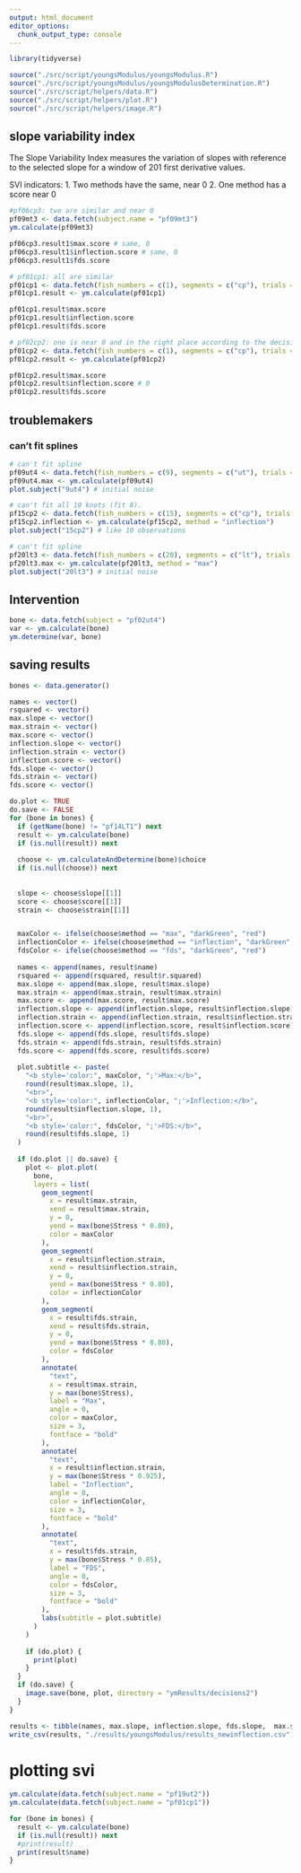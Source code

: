 ```yaml
---
output: html_document
editor_options: 
  chunk_output_type: console
---
```


```r
library(tidyverse)

source("./src/script/youngsModulus/youngsModulus.R")
source("./src/script/youngsModulus/youngsModulusDetermination.R")
source("./src/script/helpers/data.R")
source("./src/script/helpers/plot.R")
source("./src/script/helpers/image.R")
```


## slope variability index

The Slope Variability Index measures the variation of slopes with reference to the selected slope for a window of 201 first derivative values.

SVI indicators:
  1. Two methods have the same, near 0
  2. One method has a score near 0
```r
#pf06cp3: two are similar and near 0
pf09mt3 <- data.fetch(subject.name = "pf09mt3")
ym.calculate(pf09mt3)

pf06cp3.result1$max.score # same, 0
pf06cp3.result1$inflection.score # same, 0
pf06cp3.result1$fds.score

# pf01cp1: all are similar
pf01cp1 <- data.fetch(fish_numbers = c(1), segments = c("cp"), trials = c(1))
pf01cp1.result <- ym.calculate(pf01cp1)

pf01cp1.result$max.score
pf01cp1.result$inflection.score
pf01cp1.result$fds.score

# pf02cp2: one is near 0 and in the right place according to the decision tree
pf01cp2 <- data.fetch(fish_numbers = c(1), segments = c("cp"), trials = c(2))
pf01cp2.result <- ym.calculate(pf01cp2)

pf01cp2.result$max.score 
pf01cp2.result$inflection.score # 0
pf01cp2.result$fds.score
```


## troublemakers

### can't fit splines
```r
# can't fit spline
pf09ut4 <- data.fetch(fish_numbers = c(9), segments = c("ut"), trials = c(4))
pf09ut4.max <- ym.calculate(pf09ut4)
plot.subject("9ut4") # initial noise

# can't fit all 10 knots (fit 8).
pf15cp2 <- data.fetch(fish_numbers = c(15), segments = c("cp"), trials = c(2))
pf15cp2.inflection <- ym.calculate(pf15cp2, method = "inflection")
plot.subject("15cp2") # like 10 observations

# can't fit spline
pf20lt3 <- data.fetch(fish_numbers = c(20), segments = c("lt"), trials = c(3))
pf20lt3.max <- ym.calculate(pf20lt3, method = "max")
plot.subject("20lt3") # initial noise
```

## Intervention
```r
bone <- data.fetch(subject = "pf02ut4")
var <- ym.calculate(bone)
ym.determine(var, bone)
```



## saving results
```r
bones <- data.generator()
```

```r
names <- vector()
rsquared <- vector()
max.slope <- vector()
max.strain <- vector()
max.score <- vector()
inflection.slope <- vector()
inflection.strain <- vector()
inflection.score <- vector()
fds.slope <- vector()
fds.strain <- vector()
fds.score <- vector()
```

```r
do.plot <- TRUE
do.save <- FALSE
for (bone in bones) {
  if (getName(bone) != "pf14LT1") next
  result <- ym.calculate(bone)
  if (is.null(result)) next
  
  choose <- ym.calculateAndDetermine(bone)$choice
  if (is.null(choose)) next
  
  
  slope <- choose$slope[[1]]
  score <- choose$score[[1]]
  strain <- choose$strain[[1]]


  maxColor <- ifelse(choose$method == "max", "darkGreen", "red")
  inflectionColor <- ifelse(choose$method == "inflection", "darkGreen", "red")
  fdsColor <- ifelse(choose$method == "fds", "darkGreen", "red")
  
  names <- append(names, result$name)
  rsquared <- append(rsquared, result$r.squared)
  max.slope <- append(max.slope, result$max.slope)
  max.strain <- append(max.strain, result$max.strain)
  max.score <- append(max.score, result$max.score)
  inflection.slope <- append(inflection.slope, result$inflection.slope)
  inflection.strain <- append(inflection.strain, result$inflection.strain)
  inflection.score <- append(inflection.score, result$inflection.score)
  fds.slope <- append(fds.slope, result$fds.slope)
  fds.strain <- append(fds.strain, result$fds.strain)
  fds.score <- append(fds.score, result$fds.score)
  
  plot.subtitle <- paste(
    "<b style='color:", maxColor, ";'>Max:</b>",
    round(result$max.slope, 1),
    "<br>",
    "<b style='color:", inflectionColor, ";'>Inflection:</b>",
    round(result$inflection.slope, 1),
    "<br>",
    "<b style='color:", fdsColor, ";'>FDS:</b>",
    round(result$fds.slope, 1)
  )
  
  if (do.plot || do.save) {
    plot <- plot.plot(
      bone,
      layers = list(
        geom_segment(
          x = result$max.strain,
          xend = result$max.strain,
          y = 0,
          yend = max(bone$Stress * 0.80),
          color = maxColor
        ),
        geom_segment(
          x = result$inflection.strain,
          xend = result$inflection.strain,
          y = 0,
          yend = max(bone$Stress * 0.80),
          color = inflectionColor
        ),
        geom_segment(
          x = result$fds.strain,
          xend = result$fds.strain,
          y = 0,
          yend = max(bone$Stress * 0.80),
          color = fdsColor
        ),
        annotate(
          "text",
          x = result$max.strain,
          y = max(bone$Stress),
          label = "Max",
          angle = 0,
          color = maxColor,
          size = 3,
          fontface = "bold"
        ),
        annotate(
          "text",
          x = result$inflection.strain,
          y = max(bone$Stress * 0.925),
          label = "Inflection",
          angle = 0,
          color = inflectionColor,
          size = 3,
          fontface = "bold"
        ),
        annotate(
          "text",
          x = result$fds.strain,
          y = max(bone$Stress * 0.85),
          label = "FDS",
          angle = 0,
          color = fdsColor,
          size = 3,
          fontface = "bold"
        ),
        labs(subtitle = plot.subtitle)
      )
    )
  
    if (do.plot) {
      print(plot)
    }
  }
  if (do.save) {
    image.save(bone, plot, directory = "ymResults/decisions2")
  }
}
```

```r
results <- tibble(names, max.slope, inflection.slope, fds.slope,  max.strain, inflection.strain, fds.strain, max.score, inflection.score, fds.score, rsquared)
write_csv(results, "./results/youngsModulus/results_newinflection.csv")
```

# plotting svi

```r
ym.calculate(data.fetch(subject.name = "pf19ut2"))
ym.calculate(data.fetch(subject.name = "pf01cp1"))
```

```r
for (bone in bones) {
  result <- ym.calculate(bone)
  if (is.null(result)) next
  #print(result)
  print(result$name)
}
```







